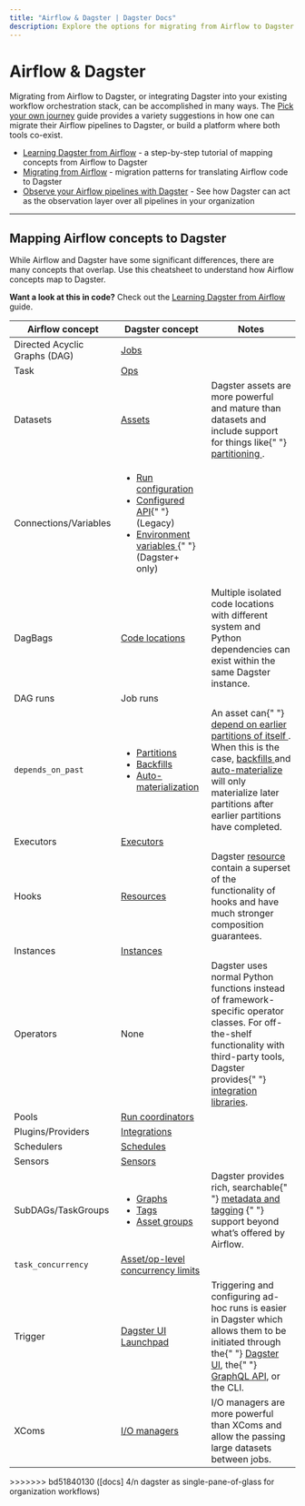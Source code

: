 ```yaml
---
title: "Airflow & Dagster | Dagster Docs"
description: Explore the options for migrating from Airflow to Dagster.
---
```


# Airflow & Dagster

Migrating from Airflow to Dagster, or integrating Dagster into your existing workflow orchestration stack, can be accomplished in many ways. The [Pick your own journey](/guides/migrations/migrating-airflow-to-dagster) guide provides a variety suggestions in how one can migrate their Airflow pipelines to Dagster, or build a platform where both tools co-exist.

- [Learning Dagster from Airflow](/integrations/airflow/from-airflow-to-dagster) - a step-by-step tutorial of mapping concepts from Airflow to Dagster
- [Migrating from Airflow](/guides/migrations/migrating-airflow-to-dagster) - migration patterns for translating Airflow code to Dagster
- [Observe your Airflow pipelines with Dagster](/guides/migrations/observe-your-airflow-pipelines-with-dagster) - See how Dagster can act as the observation layer over all pipelines in your organization

---

## Mapping Airflow concepts to Dagster

While Airflow and Dagster have some significant differences, there are many concepts that overlap. Use this cheatsheet to understand how Airflow concepts map to Dagster.

**Want a look at this in code?** Check out the [Learning Dagster from Airflow](/integrations/airflow/from-airflow-to-dagster) guide.

<table
  className="table"
  style={{
    width: "100%",
  }}
>
  <thead>
    <tr>
      <th
        style={{
          width: "25%",
        }}
      >
        Airflow concept
      </th>
      <th
        style={{
          width: "30%",
        }}
      >
        Dagster concept
      </th>
      <th>Notes</th>
    </tr>
  </thead>
  <tbody>
    <tr>
      <td>Directed Acyclic Graphs (DAG)</td>
      <td>
        <a href="/concepts/ops-jobs-graphs/jobs">Jobs</a>
      </td>
      <td></td>
    </tr>
    <tr>
      <td>Task</td>
      <td>
        <a href="/concepts/ops-jobs-graphs/ops">Ops</a>
      </td>
      <td></td>
    </tr>
    <tr>
      <td>Datasets</td>
      <td>
        <a href="/concepts/assets/software-defined-assets">Assets</a>
      </td>
      <td>
        Dagster assets are more powerful and mature than datasets and include
        support for things like{" "}
        <a href="/concepts/partitions-schedules-sensors/partitioning-assets">
          partitioning
        </a>
        .
      </td>
    </tr>
    <tr>
      <td>Connections/Variables</td>
      <td>
        <ul style={{ marginTop: "0em" }}>
          <li style={{ marginTop: "0em" }}>
            <a href="/concepts/configuration/config-schema">
              Run configuration
            </a>
          </li>
          <li>
            <a href="/concepts/configuration/configured">Configured API</a>{" "}
            (Legacy)
          </li>
          <li>
            <a href="/guides/dagster/using-environment-variables-and-secrets">
              Environment variables
            </a>{" "}
            (Dagster+ only)
          </li>
        </ul>
      </td>
      <td></td>
    </tr>
    <tr>
      <td>DagBags</td>
      <td>
        <a href="/concepts/code-locations">Code locations</a>
      </td>
      <td>
        Multiple isolated code locations with different system and Python
        dependencies can exist within the same Dagster instance.
      </td>
    </tr>
    <tr>
      <td>DAG runs</td>
      <td>Job runs</td>
      <td></td>
    </tr>
    <tr>
      <td>
        <code>depends_on_past</code>
      </td>
      <td>
        <ul style={{ marginTop: "0em" }}>
          <li style={{ marginTop: "0em" }}>
            <a href="/concepts/partitions-schedules-sensors/partitions">
              Partitions
            </a>
          </li>
          <li>
            <a href="/concepts/partitions-schedules-sensors/backfills">
              Backfills
            </a>
          </li>
          <li>
            <a href="/concepts/assets/asset-auto-execution">
              Auto-materialization
            </a>
          </li>
        </ul>
      </td>
      <td>
        An asset can{" "}
        <a
          href="https://github.com/dagster-io/dagster/discussions/11829"
          target="new"
        >
          depend on earlier partitions of itself
        </a>
        . When this is the case, <a href="/concepts/partitions-schedules-sensors/backfills">
          backfills
        </a> and <a href="/concepts/assets/asset-auto-execution">
          auto-materialize
        </a> will only materialize later partitions after earlier partitions have
        completed.
      </td>
    </tr>
    <tr>
      <td>Executors</td>
      <td>
        <a href="/deployment/executors">Executors</a>
      </td>
      <td></td>
    </tr>
    <tr>
      <td>Hooks</td>
      <td>
        <a href="/concepts/resources">Resources</a>
      </td>
      <td>
        Dagster <a href="/concepts/resources">resource</a> contain a superset of
        the functionality of hooks and have much stronger composition
        guarantees.
      </td>
    </tr>
    <tr>
      <td>Instances</td>
      <td>
        <a href="/deployment/dagster-instance">Instances</a>
      </td>
      <td></td>
    </tr>
    <tr>
      <td>Operators</td>
      <td>None</td>
      <td>
        Dagster uses normal Python functions instead of framework-specific
        operator classes. For off-the-shelf functionality with third-party
        tools, Dagster provides{" "}
        <a href="/integrations">integration libraries</a>.
      </td>
    </tr>
    <tr>
      <td>Pools</td>
      <td>
        <a href="/deployment/run-coordinator">Run coordinators</a>
      </td>
      <td></td>
    </tr>
    <tr>
      <td>Plugins/Providers</td>
      <td>
        <a href="/integrations">Integrations</a>
      </td>
      <td></td>
    </tr>
    <tr>
      <td>Schedulers</td>
      <td>
        <a href="/concepts/automation/schedules">Schedules</a>
      </td>
      <td></td>
    </tr>
    <tr>
      <td>Sensors</td>
      <td>
        <a href="/concepts/partitions-schedules-sensors/sensors">Sensors</a>
      </td>
      <td></td>
    </tr>
    <tr>
      <td>SubDAGs/TaskGroups</td>
      <td>
        <ul style={{ marginTop: "0em" }}>
          <li style={{ marginTop: "0em" }}>
            <a href="/concepts/ops-jobs-graphs/graphs">Graphs</a>
          </li>
          <li>
            <a href="/concepts/metadata-tags/tags">Tags</a>
          </li>
          <li>
            <a href="/concepts/assets/software-defined-assets#grouping-assets">
              Asset groups
            </a>
          </li>
        </ul>
      </td>
      <td>
        Dagster provides rich, searchable{" "}
        <a href="/concepts/metadata-tags">
          metadata and <a href="/concepts/metadata-tags/tags">tagging</a>
        </a>{" "}
        support beyond what’s offered by Airflow.
      </td>
    </tr>
    <tr>
      <td>
        <code>task_concurrency</code>
      </td>
      <td>
        <a href="/guides/limiting-concurrency-in-data-pipelines#limiting-opasset-concurrency-across-runs">
          Asset/op-level concurrency limits
        </a>
      </td>
      <td></td>
    </tr>
    <tr>
      <td>Trigger</td>
      <td>
        <a href="/concepts/webserver/ui">Dagster UI Launchpad</a>
      </td>
      <td>
        Triggering and configuring ad-hoc runs is easier in Dagster which allows
        them to be initiated through the{" "}
        <a href="/concepts/webserver/ui">Dagster UI</a>, the{" "}
        <a href="/concepts/webserver/graphql">GraphQL API</a>, or the CLI.
      </td>
    </tr>
    <tr>
      <td>XComs</td>
      <td>
        <a href="/concepts/io-management/io-managers">I/O managers</a>
      </td>
      <td>
        I/O managers are more powerful than XComs and allow the passing large
        datasets between jobs.
      </td>
    </tr>
  </tbody>
</table>
>>>>>>> bd51840130 ([docs] 4/n dagster as single-pane-of-glass for organization workflows)
